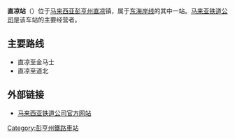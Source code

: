 {{noteTA
|G1=Railway
}}
{{Infobox station
| name = 直凉站
| native_name = Triang Railway Station
| native_name_lang = en
| image = 
| image_size = 
| image_caption = 
| country = {{MAL}}
| address = {{flagicon|Pahang}}[[彭亨州|彭亨州]][[直凉|直凉]]
| coordinates = {{Coord|3|14|43.9|N|102|24|40.7|E|region:MY_type:railwaystation|display=inline,title}}
| code = 
| owned = 
| operator = [[马来亚铁路|马来亚铁路]]
| system = 
| line = [[东海岸线_(马来西亚)|东海岸线]]
| structure = 地面车站
| platform = 1个侧式站台
| levels = 
| tracks = 3条
| opened = 
| closed = 
| rebuilt = 
| ADA = yes
| parking = 免费停车
| connections =
| service_hours = 
| services = {{Adjacent stations
|system1=KTM Intercity
|line1=Ekspres Rakyat Timuran|left1=文德甲|right1=金马扬
|line2=Shuttle Timur|type2=Kuala Lipis–Gemas|left2=明加叻|right2=金马扬
}}
}}

'''直凉站'''（{{lang-ms|Stesen Kereta Api Triang}}）位于[[马来西亚|马来西亚]][[彭亨州|彭亨州]][[直凉|直凉]]镇，属于[[东海岸线|东海岸线]]的其中一站。[[马来亚铁道公司|马来亚铁道公司]]是该车站的主要经营者。

==主要路线==
*直凉﻿至金马士
*直凉至道北

==外部链接==
*[http://www.ktmb.com.my/ 马来西亚铁道公司官方网站] {{Wayback|url=http://www.ktmb.com.my/ |date=20160114221824 }}{{ms}}

{{Railwaystation-stub}}

{{马来亚铁路东海岸线}}

[[Category:彭亨州鐵路車站|Category:彭亨州鐵路車站]]